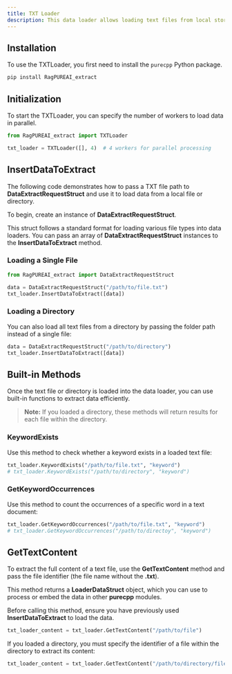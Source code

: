 ```yaml
---
title: TXT Loader
description: This data loader allows loading text files from local storage.
---
```


## Installation

To use the TXTLoader, you first need to install the `purecpp` Python package.

```bash
pip install RagPUREAI_extract
```

## Initialization

To start the TXTLoader, you can specify the number of workers to load data in parallel.

```python
from RagPUREAI_extract import TXTLoader

txt_loader = TXTLoader([], 4)  # 4 workers for parallel processing
```

## InsertDataToExtract

The following code demonstrates how to pass a TXT file path to **DataExtractRequestStruct** and use it to load data from a local file or directory.

To begin, create an instance of **DataExtractRequestStruct**.

This struct follows a standard format for loading various file types into data loaders. You can pass an array of **DataExtractRequestStruct** instances to the **InsertDataToExtract** method.

### Loading a Single File

```python
from RagPUREAI_extract import DataExtractRequestStruct

data = DataExtractRequestStruct("/path/to/file.txt")
txt_loader.InsertDataToExtract([data])
```

### Loading a Directory

You can also load all text files from a directory by passing the folder path instead of a single file:

```python
data = DataExtractRequestStruct("/path/to/directory")
txt_loader.InsertDataToExtract([data])
```

## Built-in Methods

Once the text file or directory is loaded into the data loader, you can use built-in functions to extract data efficiently.

> **Note:** If you loaded a directory, these methods will return results for each file within the directory.

### KeywordExists

Use this method to check whether a keyword exists in a loaded text file:

```python
txt_loader.KeywordExists("/path/to/file.txt", "keyword")
# txt_loader.KeywordExists("/path/to/directory", "keyword")
```

### GetKeywordOccurrences

Use this method to count the occurrences of a specific word in a text document:

```python
txt_loader.GetKeywordOccurrences("/path/to/file.txt", "keyword")
# txt_loader.GetKeywordOccurrences("/path/to/directoy", "keyword")
```

## GetTextContent

To extract the full content of a text file, use the **GetTextContent** method and pass the file identifier (the file name without the **.txt**).

This method returns a **LoaderDataStruct** object, which you can use to process or embed the data in other **purecpp** modules.

Before calling this method, ensure you have previously used **InsertDataToExtract** to load the data.

```python
txt_loader_content = txt_loader.GetTextContent("/path/to/file")
```

If you loaded a directory, you must specify the identifier of a file within the directory to extract its content:

```python
txt_loader_content = txt_loader.GetTextContent("/path/to/directory/file")
```

